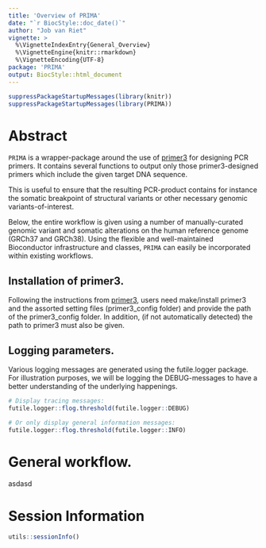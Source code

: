 ```yaml
---
title: 'Overview of PRIMA'
date: "`r BiocStyle::doc_date()`"
author: "Job van Riet"
vignette: >
  %\VignetteIndexEntry{General_Overview}
  %\VignetteEngine{knitr::rmarkdown}
  %\VignetteEncoding{UTF-8}
package: 'PRIMA'
output: BiocStyle::html_document
---
```


```r
suppressPackageStartupMessages(library(knitr))
suppressPackageStartupMessages(library(PRIMA))
```

# Abstract

`PRIMA` is a wrapper-package around the use of [primer3](https://github.com/primer3-org/primer3) for designing PCR primers.
It contains several functions to output only those primer3-designed primers which include the given target DNA sequence.

This is useful to ensure that the resulting PCR-product contains for instance the somatic breakpoint of structural variants or other necessary genomic variants-of-interest. 

Below, the entire workflow is given using a number of manually-curated genomic variant and somatic alterations on the human reference genome (GRCh37 and GRCh38). Using the flexible and well-maintained Bioconductor infrastructure and classes, `PRIMA` can easily be incorporated within existing workflows.

## Installation of primer3.

Following the instructions from [primer3](https://github.com/primer3-org/primer3), users need make/install primer3 and the assorted setting files (primer3_config folder) and provide the path of the primer3_config folder. In addition, (if not automatically detected) the path to primer3 must also be given.

## Logging parameters.

Various logging messages are generated using the futile.logger package.
For illustration purposes, we will be logging the DEBUG-messages to have a better understanding of the underlying happenings.

```r
# Display tracing messages:
futile.logger::flog.threshold(futile.logger::DEBUG)

# Or only display general information messages:
futile.logger::flog.threshold(futile.logger::INFO)
```

# General workflow.

asdasd

# Session Information
```r
utils::sessionInfo()
```
